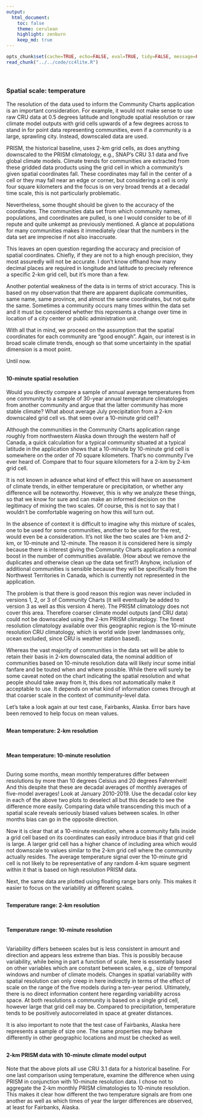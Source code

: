 ```yaml
---
output:
  html_document:
    toc: false
    theme: cerulean
    highlight: zenburn
    keep_md: true
---
```


```r
opts_chunk$set(cache=TRUE, echo=FALSE, eval=TRUE, tidy=FALSE, message=FALSE, warning=FALSE, results="asis", comment=NA)
read_chunk("../../code/cc4lite.R")
```

```r
```

```r
```

##
##
### Spatial scale: temperature

The resolution of the data used to inform the Community Charts application is an important consideration.
For example, it would not make sense to use raw CRU data at 0.5 degrees latitude and longitude spatial resolution or raw climate model outputs with grid cells upwards of a few degrees across to stand in for point data representing communities,
even if a community is a large, sprawling city.
Instead, downscaled data are used.

PRISM, the historical baseline, uses 2-km grid cells, as does anything downscaled to the PRISM climatology, e.g., SNAP's CRU 3.1 data and five global climate models.
Climate trends for communities are extracted from these gridded data products using the grid cell in which a community's given spatial coordinates fall.
These coordinates may fall in the center of a cell or they may fall near an edge or corner,
but considering a cell is only four square kilometers and the focus is on very broad trends at a decadal time scale, this is not particularly problematic.

Nevertheless, some thought should be given to the accuracy of the coordinates.
The communities data set from which community names, populations, and coordinates are pulled, is one I would consider to be of ill repute and quite unkempt as previously mentioned.
A glance at populations for many communities makes it immediately clear that the numbers in the data set are imprecise if not also inaccruate.

This leaves an open question regarding the accuracy and precision of spatial coordinates.
Chiefly, if they are not to a high enough precision, they most assuredly will not be accurate.
I don't know offhand how many decimal places are required in longitude and latitude to precisely reference a specific 2-km grid cell, but it's more than a few.

Another potential weakness of the data is in terms of strict accuracy.
This is based on my observation that there are apparent duplicate communities, same name, same province, and almost the same coordinates, but not quite the same.
Sometimes a community occurs many times within the data set and it must be considered whether this represents a change over time in location of a city center or public administration unit.

With all that in mind, we proceed on the assumption that the spatial coordinates for each community are "good enough".
Again, our interest is in broad scale climate trends, enough so that some uncertainty in the spatial dimension is a moot point.

Until now.

##
#### 10-minute spatial resolution

Would you directly compare a sample of annual average temperatures from one community to a sample of 30-year annual temperature climatologies from another community and argue that the latter community has more stable climate?
What about average July precipitation from a 2-km downscaled grid cell vs. that seen over a 10-minute grid cell?

Although the communities in the Community Charts application range roughly from northwestern Alaska down through the western half of Canada,
a quick calculation for a typical community situated at a typical latitude in the application shows that a 10-minute by 10-minute grid cell is somewhere on the order of 70 square kilometers.
That's no community I've ever heard of.
Compare that to four square kilometers for a 2-km by 2-km grid cell.

It is not known in advance what kind of effect this will have on assessment of climate trends, in either temperature or precipitation, or whether any difference will be noteworthy.
However, this is why we analyze these things, so that we know for sure and can make an informed decision on the legitimacy of mixing the two scales.
Of course, this is not to say that I wouldn't be comfortable wagering on how this will turn out.

In the absence of context it is difficult to imagine why this mixture of scales, one to be used for some communities, another to be used for the rest, would even be a consideration.
It's not like the two scales are 1-km and 2-km, or 10-minute and 12-minute.
The reason it is considered here is simply because there is interest giving the Community Charts application a nominal boost in the number of communities available.
(How about we remove the duplicates and otherwise clean up the data set first?)
Anyhow, inclusion of additional communities is sensible because they will be specifically from the Northwest Territories in Canada, which is currently not represented in the application.

The problem is that there is good reason this region was never included in versions 1, 2, or 3 of Community Charts (it will eventually be added to version 3 as well as this version 4 here).
The PRISM climatology does not cover this area.
Therefore coarser climate model outputs (and CRU data) could not be downscaled using the 2-km PRISM climatology.
The finest resolution climatology available over this geographic region is the 10-minute resolution CRU climatology, which is world wide (over landmasses only, ocean excluded, since CRU is weather station based).

Whereas the vast majority of communities in the data set will be able to retain their basis in 2-km downscaled data,
the nominal addition of communities based on 10-minute resolution data will likely incur some initial fanfare and be touted when and where possible.
While there will surely be some caveat noted on the chart indicating the spatial resolution and what people should take away from it, this does not automatically make it acceptable to use.
It depends on what kind of information comes through at that coarser scale in the context of community-level data.

Let's take a look again at our test case, Fairbanks, Alaska.
Error bars have been removed to help focus on mean values.

##
#### Mean temperature: 2-km resolution

```r
```

##
#### Mean temperature: 10-minute resolution

```r
```

During some months, mean monthly temperatures differ between resolutions by more than 10 degrees Celsius and 20 degrees Fahrenheit!
And this despite that these are decadal averages of monthly averages of five-model averages!
Look at January 2010-2019.
Use the decadal color key in each of the above two plots to deselect all but this decade to see the difference more easily.
Comparing data while transcending this much of a spatial scale reveals seriously biased values between scales.
In other months bias can go in the opposite direction.

Now it is clear that at a 10-minute resolution, where a community falls inside a grid cell based on its coordinates can easily introduce bias if that grid cell is large.
A larger grid cell has a higher chance of including area which would not downscale to values similar to the 2-km grid cell where the community actually resides.
The average temperature signal over the 10-minute grid cell is not likely to be representative of any random 4-km square segment within it that is based on high resolution PRISM data.

Next, the same data are plotted using floating range bars only.
This makes it easier to focus on the variability at different scales.

##
#### Temperature range: 2-km resolution

```r
```

##
#### Temperature range: 10-minute resolution

```r
```

Variability differs between scales but is less consistent in amount and direction and appears less extreme than bias.
This is possibly because variability, while being in part a function of scale,
here is essentially based on other variables which are constant between scales, e.g., size of temporal windows and number of climate models.
Changes in spatial variability with spatial resolution can only creep in here indirectly in terms of the effect of scale on the range of the five models during a ten-year period.
Ultimately, there is no direct information content here regarding variability across space.
At both resolutions a community is based on a single grid cell, however large that grid cell may be.
Compared to precipitation, temperature tends to be positively autocorrelated in space at greater distances.

It is also important to note that the test case of Fairbanks, Alaska here represents a sample of size one.
The same properties may behave differently in other geographic locations and must be checked as well.

##
#### 2-km PRISM data with 10-minute climate model output

Note that the above plots all use CRU 3.1 data for a historical baseline.
For one last comparison using temperature, examine the difference when using PRISM in conjunction with 10-minute resolution data.
I chose not to aggregate the 2-km monthly PRISM climatologies to 10-minute resolution.
This makes it clear how different the two temperature signals are from one another as well as which times of year the larger differences are observed, at least for Fairbanks, Alaska.

```r
```

<style>iframe.rChart{ width: 100%; height: 500px;}</style>

